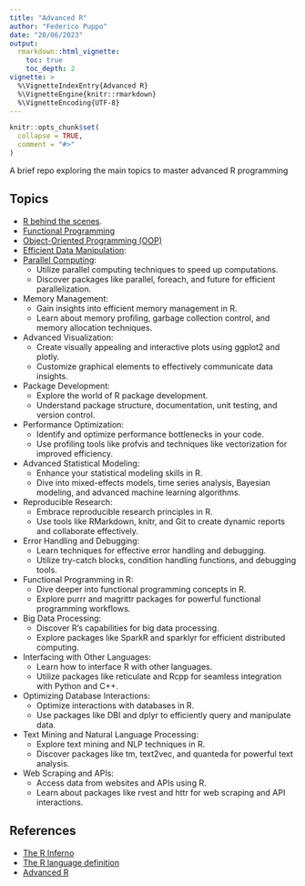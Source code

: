 ```yaml
---
title: "Advanced R"
author: "Federico Puppo"
date: "20/06/2023"
output:
  rmarkdown::html_vignette:
    toc: true
    toc_depth: 2
vignette: >
  %\VignetteIndexEntry{Advanced R}
  %\VignetteEngine{knitr::rmarkdown}
  %\VignetteEncoding{UTF-8}
---
```


```r
knitr::opts_chunk$set(
  collapse = TRUE,
  comment = "#>"
)
```

A brief repo exploring the main topics to master advanced R programming

## Topics

- [R behind the scenes](01_R_under_the_hood.html).
- [Functional Programming](02_functional_programming.html)
- [Object-Oriented Programming (OOP)](03_object_oriented_programming.html)
- [Efficient Data Manipulation](04_efficient_data_manipulation.html):
- [Parallel Computing](05_parallel_computing.html):
  - Utilize parallel computing techniques to speed up computations.
  - Discover packages like parallel, foreach, and future for efficient parallelization.
- Memory Management:
  - Gain insights into efficient memory management in R.
  - Learn about memory profiling, garbage collection control, and memory allocation techniques.
- Advanced Visualization:
  - Create visually appealing and interactive plots using ggplot2 and plotly.
  - Customize graphical elements to effectively communicate data insights.
- Package Development:
  - Explore the world of R package development.
  - Understand package structure, documentation, unit testing, and version control.
- Performance Optimization:
  - Identify and optimize performance bottlenecks in your code.
  - Use profiling tools like profvis and techniques like vectorization for improved efficiency.
- Advanced Statistical Modeling:
  - Enhance your statistical modeling skills in R.
  - Dive into mixed-effects models, time series analysis, Bayesian modeling, and advanced machine learning algorithms.
- Reproducible Research:
  - Embrace reproducible research principles in R.
  - Use tools like RMarkdown, knitr, and Git to create dynamic reports and collaborate effectively.
- Error Handling and Debugging:
  - Learn techniques for effective error handling and debugging.
  - Utilize try-catch blocks, condition handling functions, and debugging tools.
- Functional Programming in R:
  - Dive deeper into functional programming concepts in R.
  - Explore purrr and magrittr packages for powerful functional programming workflows.
- Big Data Processing:
  - Discover R's capabilities for big data processing.
  - Explore packages like SparkR and sparklyr for efficient distributed computing.
- Interfacing with Other Languages:
  - Learn how to interface R with other languages.
  - Utilize packages like reticulate and Rcpp for seamless integration with Python and C++.
- Optimizing Database Interactions:
  - Optimize interactions with databases in R.
  - Use packages like DBI and dplyr to efficiently query and manipulate data.
- Text Mining and Natural Language Processing:
  - Explore text mining and NLP techniques in R.
  - Discover packages like tm, text2vec, and quanteda for powerful text analysis.
- Web Scraping and APIs:
  - Access data from websites and APIs using R.
  - Learn about packages like rvest and httr for web scraping and API interactions.
  
## References

- [The R Inferno](https://www.burns-stat.com/pages/Tutor/R_inferno.pdf)
- [The R language definition](https://colinfay.me/r-language-definition/index.html)
- [Advanced R](https://adv-r.hadley.nz/)
